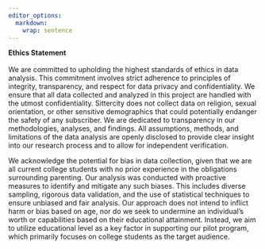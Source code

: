 ```yaml
---
editor_options: 
  markdown: 
    wrap: sentence
---
```


**Ethics Statement**\
\
We are committed to upholding the highest standards of ethics in data analysis.
This commitment involves strict adherence to principles of integrity, transparency, and respect for data privacy and confidentiality.
We ensure that all data collected and analyzed in this project are handled with the utmost confidentiality.
Sittercity does not collect data on religion, sexual orientation, or other sensitive demographics that could potentially endanger the safety of any subscriber.
We are dedicated to transparency in our methodologies, analyses, and findings.
All assumptions, methods, and limitations of the data analysis are openly disclosed to provide clear insight into our research process and to allow for independent verification.

We acknowledge the potential for bias in data collection, given that we are all current college students with no prior experience in the obligations surrounding parenting.
Our analysis was conducted with proactive measures to identify and mitigate any such biases.
This includes diverse sampling, rigorous data validation, and the use of statistical techniques to ensure unbiased and fair analysis.
Our approach does not intend to inflict harm or bias based on age, nor do we seek to undermine an individual's worth or capabilities based on their educational attainment.
Instead, we aim to utilize educational level as a key factor in supporting our pilot program, which primarily focuses on college students as the target audience.
